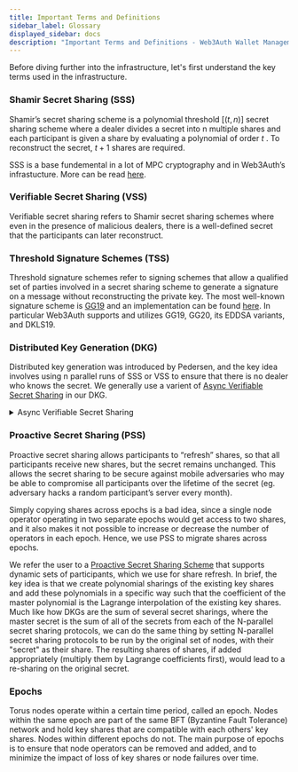 ```yaml
---
title: Important Terms and Definitions
sidebar_label: Glossary
displayed_sidebar: docs
description: "Important Terms and Definitions - Web3Auth Wallet Management Infrastructure | Documentation - Web3Auth"
---
```


Before diving further into the infrastructure, let's first understand the key terms used in the infrastructure.

### Shamir Secret Sharing (SSS)

Shamir’s secret sharing scheme is a polynomial threshold $[(t,n)]$ secret sharing scheme where a dealer divides a secret into n multiple shares and
each participant is given a share by evaluating a polynomial of order $t$ . To reconstruct the secret, $t + 1$ shares are required.

SSS is a base fundemental in a lot of MPC cryptography and in Web3Auth’s infrastucture. More can be read
[here](https://en.wikipedia.org/wiki/Shamir%27s_secret_sharing).

### Verifiable Secret Sharing (VSS)

Verifiable secret sharing refers to Shamir secret sharing schemes where even in the presence of malicious dealers, there is a well-defined secret that
the participants can later reconstruct.

### Threshold Signature Schemes (TSS)

Threshold signature schemes refer to signing schemes that allow a qualified set of parties involved in a secret sharing scheme to generate a signature
on a message without reconstructing the private key. The most well-known signature scheme is [GG19](https://eprint.iacr.org/2019/114.pdf) and an
implementation can be found [here](https://github.com/ZenGo-X/multi-party-ecdsa). In particular Web3Auth supports and utilizes GG19, GG20, its EDDSA
variants, and DKLS19.

### Distributed Key Generation (DKG)

Distributed key generation was introduced by Pedersen, and the key idea involves using n parallel runs of SSS or VSS to ensure that there is no dealer
who knows the secret. We generally use a varient of [Async Verifiable Secret Sharing](https://eprint.iacr.org/2002/134.pdf) in our DKG.

<details>
  <summary>Async Verifiable Secret Sharing</summary>
  <div>
    <div>
      The main advantage Async Verifiable Secret Sharing DKG has over the other well-known DKGs like Pedersen DKG, Feldman's VSS and its variants is
      that it is fully asynchronous and thus does not require a complaint phase when we consider the allowance for a small zero-knowledge proof. This
      results in a simpler implementation (with constant communication rounds even during malicious scenarios), but at the expense of message size.
    </div>
    <br />
    <div>
      In brief, this scheme generates a random bivariate polynomial (i.e. 2D surface) and creates horizontal (X) and vertical (Y) slices at the
      appropriate indices as sharings. We then get sub-sharings (points) on these horizontal and vertical sharings at the appropriate indices and echo
      them to other nodes. As a node, the polynomial reconstructed from the sub-sharings received from other nodes should match up with the initial
      sharing that the node received from the dealer, and even if they do not, the node can always interpolate the correct sharing via these echoed
      sub-sharings. This eliminates the dealer complaint phase. We then we restrict ourselves to just the horizontal (X) domain such that our final
      sharings are still on that of a univariate polynomial, which is what a typical DKG does.‌
    </div>
    <br />
    <div>
      At the end of the distributed key generation process, the nodes are left with a (polynomial) share to a master polynomial. This master
      polynomial is the sum of all the initial polynomials which were generated by each participating node. Since a threshold number of nodes
      contributed to this master polynomial's randomness, it is not possible for any non-threshold subset of nodes to recover its coefficients.
    </div>
    <br />
    <div>The constant coefficient of this master polynomial is the user's private key.</div>
  </div>
</details>

### Proactive Secret Sharing (PSS)

Proactive secret sharing allows participants to “refresh” shares, so that all participants receive new shares, but the secret remains unchanged. This
allows the secret sharing to be secure against mobile adversaries who may be able to compromise all participants over the lifetime of the secret (eg.
adversary hacks a random participant’s server every month).

Simply copying shares across epochs is a bad idea, since a single node operator operating in two separate epochs would get access to two shares, and
it also makes it not possible to increase or decrease the number of operators in each epoch. Hence, we use PSS to migrate shares across epochs.

We refer the user to a [Proactive Secret Sharing Scheme](https://eprint.iacr.org/2002/134.pdf) that supports dynamic sets of participants, which we
use for share refresh. In brief, the key idea is that we create polynomial sharings of the existing key shares and add these polynomials in a specific
way such that the coefficient of the master polynomial is the Lagrange interpolation of the existing key shares. Much like how DKGs are the sum of
several secret sharings, where the master secret is the sum of all of the secrets from each of the N-parallel secret sharing protocols, we can do the
same thing by setting N-parallel secret sharing protocols to be run by the original set of nodes, with their "secret" as their share. The resulting
shares of shares, if added appropriately (multiply them by Lagrange coefficients first), would lead to a re-sharing on the original secret.

### Epochs

Torus nodes operate within a certain time period, called an epoch. Nodes within the same epoch are part of the same BFT (Byzantine Fault Tolerance)
network and hold key shares that are compatible with each others' key shares. Nodes within different epochs do not. The main purpose of epochs is to
ensure that node operators can be removed and added, and to minimize the impact of loss of key shares or node failures over time.
